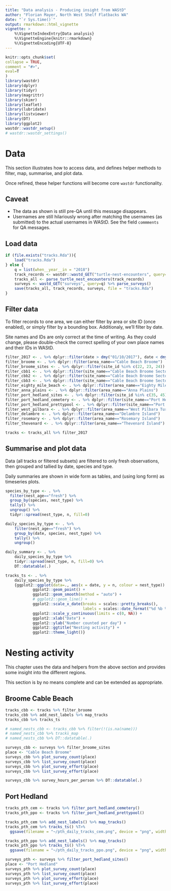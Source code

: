 ```yaml
---
title: "Data analysis - Producing insight from WAStD"
author: "Florian Mayer, North West Shelf Flatbacks WA"
date: "`r Sys.time()`"
output: rmarkdown::html_vignette
vignette: >
    %\VignetteIndexEntry{Data analysis}
    %\VignetteEngine{knitr::rmarkdown}
    %\VignetteEncoding{UTF-8}
---
```

  
```r
knitr::opts_chunk$set(
collapse = TRUE,
comment = "#>",
eval=T
)
library(wastdr)
library(dplyr)
library(tidyr)
library(magrittr)
library(skimr)
library(leaflet)
library(lubridate)
library(listviewer)
library(DT)
library(ggplot2)
wastdr::wastdr_setup()
# wastdr::wastdr_settings()
```
# Data
This section illustrates how to access data, and defines helper methods to 
filter, map, summarise, and plot data.

Once refined, these helper functions will become core `wastdr` functionality.

## Caveat
* The data as shown is still pre-QA until this message disappears.
* Usernames are still hilariously wrong after matching the usernames 
  (as submitted) to the actual usernames in WAStD. See the field `commments` for
  QA messages.

## Load data
```r
if (file.exists("tracks.Rda")){
    load("tracks.Rda")
} else {
    q = list(when__year__in = "2018")
    track_records <- wastdr::wastd_GET("turtle-nest-encounters", query=q)
    tracks_all <- parse_turtle_nest_encounters(track_records)
    surveys <- wastd_GET("surveys", query=q) %>% parse_surveys()
    save(tracks_all, track_records, surveys, file = "tracks.Rda")
}
```

## Filter data
To filter records to one area, we can either filter by area or site ID 
(once enabled), or simply filter by a bounding box. 
Additionaly, we'll filter by date.

Site names and IDs are only correct at the time of writing. As they could change, please
double-check the correct spelling of your own place names and their IDs in WAStD.

```r
filter_2017 <- . %>% dplyr::filter(date > dmy("01/10/2017"), date < dmy("31/03/2018"))
filter_broome <- . %>% dplyr::filter(area_name=="Cable Beach Broome")
filter_broome_sites <- . %>% dplyr::filter(site_id %in% c(22, 23, 24))
filter_cbb1 <- . %>% dplyr::filter(site_name=="Cable Beach Broome Sector 1")
filter_cbb2 <- . %>% dplyr::filter(site_name=="Cable Beach Broome Sector 2")
filter_cbb3 <- . %>% dplyr::filter(site_name=="Cable Beach Broome Sector 3")
filter_eighty_mile_beach <- . %>% dplyr::filter(area_name=="Eighty Mile Beach Caravan Park")
filter_anna_plains <- . %>% dplyr::filter(area_name=="Anna Plains")
filter_port_hedland_sites <- . %>% dplyr::filter(site_id %in% c(35, 45))
filter_port_hedland_cemetery <- . %>% dplyr::filter(site_name=="Port Hedland Cemetery Beach")
filter_port_hedland_prettypool <- . %>% dplyr::filter(site_name=="Port Hedland Pretty Pool Beach")
filter_west_pilbara <- . %>% dplyr::filter(area_name=="West Pilbara Turtle Program beaches Wickam")
filter_delambre <- . %>% dplyr::filter(area_name=="Delambre Island")
filter_rosemary <- . %>% dplyr::filter(area_name=="Rosemary Island")
filter_thevenard <- . %>% dplyr::filter(area_name=="Thevenard Island")

tracks <- tracks_all %>% filter_2017
```

## Summarise and plot data
Data (all tracks or filtered subsets) are filtered to only fresh observations,
then grouped and tallied by date, species and type.

Daily summaries are shown in wide form as tables, and (using long form) as 
timeseries plots.

```r
species_by_type <- . %>% 
  filter(nest_age=="fresh") %>%
  group_by(species, nest_type) %>% 
  tally() %>%
  ungroup() %>% 
  tidyr::spread(nest_type, n, fill=0)

daily_species_by_type <- . %>% 
    filter(nest_age=="fresh") %>%
    group_by(date, species, nest_type) %>% 
    tally() %>%
    ungroup()

daily_summary <- . %>% 
    daily_species_by_type %>% 
    tidyr::spread(nest_type, n, fill=0) %>%
    DT::datatable(.)

tracks_ts <- . %>% 
    daily_species_by_type %>% 
    {ggplot2::ggplot(data=., aes(x = date, y = n, colour = nest_type)) + 
            ggplot2::geom_point() + 
            ggplot2::geom_smooth(method = "auto") +
            # ggplot2::geom_line() +
            ggplot2::scale_x_date(breaks = scales::pretty_breaks(),
                                  labels = scales::date_format("%d %b %Y")) +
            ggplot2::scale_y_continuous(limits = c(0, NA)) +
            ggplot2::xlab("Date") +
            ggplot2::ylab("Number counted per day") +
            ggplot2::ggtitle("Nesting activity") +
            ggplot2::theme_light()}
```

# Nesting activity
This chapter uses the data and helpers from the above section and provides some
insight into the different regions.

This section is by no means complete and can be extended as appropriate.

## Broome Cable Beach 
```r
tracks_cbb <- tracks %>% filter_broome
tracks_cbb %>% add_nest_labels %>% map_tracks
tracks_cbb %>% tracks_ts

# named_nests_cbb <- tracks_cbb %>% filter(!(is.na(name)))
# named_nests_cbb %>% tracks_map
# named_nests_cbb %>% DT::datatable(.)

surveys_cbb <- surveys %>% filter_broome_sites
place <- "Cable Beach Broome"
surveys_cbb %>% plot_survey_count(place)
surveys_cbb %>% list_survey_count(place)
surveys_cbb %>% plot_survey_effort(place)
surveys_cbb %>% list_survey_effort(place)

surveys_cbb %>% survey_hours_per_person %>% DT::datatable(.)
```

## Port Hedland

```r
tracks_pth_cem <- tracks %>% filter_port_hedland_cemetery()
tracks_pth_ppo <- tracks %>% filter_port_hedland_prettypool()

tracks_pth_cem %>% add_nest_labels() %>% map_tracks()
tracks_pth_cem %>% tracks_ts() %T>% 
  ggsave(filename = "~/pth_daily_tracks_cem.png", device = "png", width = 9, height = 5)

tracks_pth_ppo %>% add_nest_labels() %>% map_tracks()
tracks_pth_ppo %>% tracks_ts() %T>% 
  ggsave(filename = "~/pth_daily_tracks_ppo.png", device = "png", width = 9, height = 5)

surveys_pth <- surveys %>% filter_port_hedland_sites()
place <- "Port Hedland"
surveys_pth %>% plot_survey_count(place)
surveys_pth %>% list_survey_count(place)
surveys_pth %>% plot_survey_effort(place)
surveys_pth %>% list_survey_effort(place)
```

